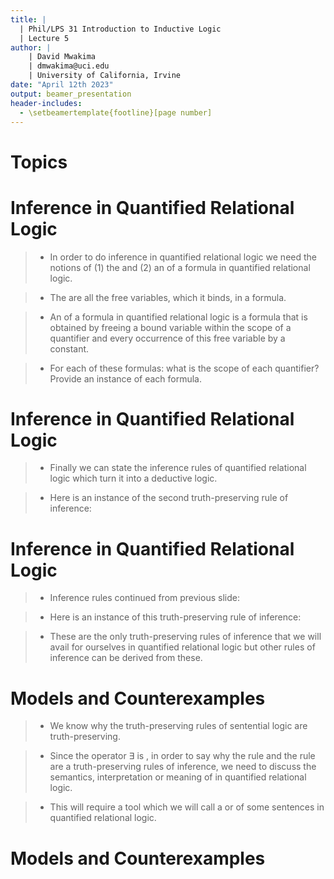 ```yaml
---
title: | 
  | Phil/LPS 31 Introduction to Inductive Logic
  | Lecture 5
author: |
    | David Mwakima
    | dmwakima@uci.edu
    | University of California, Irvine
date: "April 12th 2023"
output: beamer_presentation
header-includes:
  - \setbeamertemplate{footline}[page number]
---
```


# Topics

\begin{itemize}
\item Inference in Quantified Relational Logic

\item Models and Counterexamples
\end{itemize}

# Inference in Quantified Relational Logic

>- In order to do inference in quantified relational logic we need the notions of (1) the \textcolor{red}{scope of a quantifier} and (2) an \textcolor{red}{instance} of a formula in quantified relational logic.

>- The \textcolor{red}{scope of quantifier} are all the free variables, which it binds, in a formula.

>- An \textcolor{red}{instance} of a formula in quantified relational logic is a formula that is obtained by freeing a bound variable within the scope of a quantifier and \textcolor{red}{uniformly replacing} every occurrence of this free variable by a constant.

>- For each of these formulas: what is the scope of each quantifier? Provide an instance of each formula.\begin{itemize} \item[1] $(\exists x (Gx))$ \item[2] $(\forall x (\lnot Gx))$ \item[3] $(\forall x ((\lnot Qx) \to (\exists y (Sxy))))$  \item[4] $(\forall x \forall y((Lxy) \to (\exists z((Lxz) \wedge (Lzy)))))$ \end{itemize}

# Inference in Quantified Relational Logic

>- Finally we can state the inference rules of quantified relational logic which turn it into a deductive logic.\begin{itemize}
\item[1.] All the truth-preserving rules of inference covered in sentential logic are truth-preserving rules of inference in quantified relational logic.
\item[2.] From an instance of a formula $\mathcal{F}$ infer $(\exists x \mathcal{F})$ where the formula $\mathcal{F}$ is the result of uniformly replacing with variable $x$ any constant in $\mathcal{F}$. This rule is known as \textcolor{red}{Existential Generalization}.
\end{itemize}

>- Here is an instance of the second truth-preserving rule of inference:
\begin{itemize}
\item[1.] Hypatia is wise. $(Wh)$
\item[$\therefore$2.] Someone is wise. $(\exists x (Wx))$ (From 1 and By Existential Generalization)
\end{itemize}

# Inference in Quantified Relational Logic

>- Inference rules continued from previous slide:

\begin{itemize}
\item[3.] From $\exists x \mathcal{F}$, you may suppose that $\mathcal{F}(a)$ and use $\mathcal{F}(a)$ together with other premises to infer a \textcolor{red}{sentence} $G$ using other truth preserving rules of inference. Here $\mathcal{F}(a)$ is the result of uniformly replacing every free occurrence of $x$ in $\mathcal{F}$ with an arbitrary constant $a$, \textcolor{red}{which has not occurred before}. This rule is known as \textcolor{red}{Existential Supposition}.
\end{itemize}

>- Here is an instance of this truth-preserving rule of inference:
\begin{itemize}
\item[1.] Someone is wise. $(\exists x (Wx))$
\item[2.] Suppose Cavendish is wise. $(Wc)$ (From 1. and Existential Supposition)
\item[3.] Wise people use logic. (Additional Premise)
\item[$\therefore$ 4.] Cavendish uses logic. (G)
\end{itemize}

>- These are the only truth-preserving rules of inference that we will avail for ourselves in quantified relational logic but other rules of inference can be derived from these.

# Models and Counterexamples

>- We know why the truth-preserving rules of sentential logic are truth-preserving. 

>- Since the operator $\exists$ is \textcolor{red}{not truth-functional}, in order to say why the rule \textcolor{red}{Existential Generalization} and the rule \textcolor{red}{Existential Supposition} are a truth-preserving rules of inference, we need to discuss the semantics, interpretation or meaning of \textcolor{red}{sentences} in quantified relational logic.

>- This will require a tool which we will call a \textcolor{red}{model} or \textcolor{red}{intended interpretation} of some sentences in quantified relational logic.

# Models and Counterexamples














